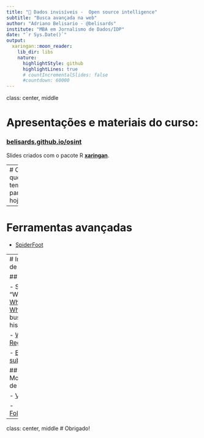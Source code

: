 ```yaml
---
title: "🔎 Dados invisíveis -  Open source intelligence"
subtitle: "Busca avançada na web"
author: "Adriano Belisario - @belisards"
institute: "MBA em Jornalismo de Dados/IDP"
date: "`r Sys.Date()`"
output:
  xaringan::moon_reader:
    lib_dir: libs
    nature:
      highlightStyle: github
      highlightLines: true
      # countIncrementalSlides: false
      #countdown: 60000
---
```

class: center, middle

# Apresentações e materiais do curso:

### [belisards.github.io/osint](https://belisards.github.io/osint/)

Slides criados com o pacote R [**xaringan**](https://github.com/yihui/xaringan).

---
# O que temos para hoje?


---

# Ferramentas avançadas

- [SpiderFoot](https://spiderfoot.net)

---
# Investigação de sites

## Domínios

- Serviços de "Who Is": [Who.is](https://who.is) ou [Whoxy](https://www.whoxy.com/) para buscas históricas;

- [Whois - Registro.Br](https://registro.br/tecnologia/ferramentas/whois/)

- [Buscador de subdomínios](https://spyse.com/tools/subdomain-finder)

## Monitoramento de mudanças

- [VisualPing](https://visualping.io/)

- [FollowThaPage!](https://www.followthatpage.com/)

---

class: center, middle
# Obrigado!
